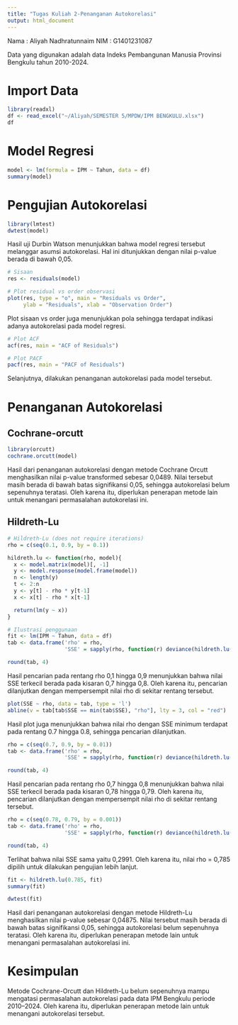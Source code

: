 ```yaml
---
title: "Tugas Kuliah 2-Penanganan Autokorelasi"
output: html_document
---
```

Nama : Aliyah Nadhratunnaim 
NIM : G1401231087

Data yang digunakan adalah data Indeks Pembangunan Manusia Provinsi Bengkulu tahun 2010-2024.

# Import Data

```r
library(readxl)
df <- read_excel("~/Aliyah/SEMESTER 5/MPDW/IPM BENGKULU.xlsx")
df
```

# Model Regresi

```r
model <- lm(formula = IPM ~ Tahun, data = df)
summary(model)
```

# Pengujian Autokorelasi

```r
library(lmtest)
dwtest(model)
```

Hasil uji Durbin Watson menunjukkan bahwa model regresi tersebut melanggar asumsi autokorelasi. Hal ini ditunjukkan dengan nilai p-value berada di bawah 0,05.

```r
# Sisaan
res <- residuals(model)

# Plot residual vs order observasi
plot(res, type = "o", main = "Residuals vs Order",
     ylab = "Residuals", xlab = "Observation Order")
```

Plot sisaan vs order juga menunjukkan pola sehingga terdapat indikasi adanya autokorelasi pada model regresi.

```r
# Plot ACF
acf(res, main = "ACF of Residuals")

# Plot PACF
pacf(res, main = "PACF of Residuals")
```

Selanjutnya, dilakukan penanganan autokorelasi pada model tersebut.

# Penanganan Autokorelasi

## Cochrane-orcutt

```r
library(orcutt)
cochrane.orcutt(model)
```

Hasil dari penanganan autokorelasi dengan metode Cochrane Orcutt menghasilkan nilai p-value transformed sebesar 0,0489. Nilai tersebut masih berada di bawah batas signifikansi 0,05, sehingga autokorelasi belum sepenuhnya teratasi. Oleh karena itu, diperlukan penerapan metode lain untuk menangani permasalahan autokorelasi ini.

## Hildreth-Lu

```r
# Hildreth-Lu (does not require iterations)
rho = c(seq(0.1, 0.9, by = 0.1))

hildreth.lu <- function(rho, model){
  x <- model.matrix(model)[, -1]
  y <- model.response(model.frame(model))
  n <- length(y)
  t <- 2:n
  y <- y[t] - rho * y[t-1]
  x <- x[t] - rho * x[t-1]

  return(lm(y ~ x))
}
```

```r
# Ilustrasi penggunaan
fit <- lm(IPM ~ Tahun, data = df)
tab <- data.frame('rho' = rho,
                  'SSE' = sapply(rho, function(r) deviance(hildreth.lu(r, fit))))

round(tab, 4)
```

Hasil pencarian pada rentang rho 0,1 hingga 0,9 menunjukkan bahwa nilai SSE terkecil berada pada kisaran 0,7 hingga 0,8. Oleh karena itu, pencarian dilanjutkan dengan mempersempit nilai rho di sekitar rentang tersebut.

```r
plot(SSE ~ rho, data = tab, type = 'l')
abline(v = tab[tab$SSE == min(tab$SSE), "rho"], lty = 3, col = "red")
```

Hasil plot juga menunjukkan bahwa nilai rho dengan SSE minimum terdapat pada rentang 0.7 hingga 0.8, sehingga pencarian dilanjutkan.

```r
rho = c(seq(0.7, 0.9, by = 0.01))
tab <- data.frame('rho' = rho,
                  'SSE' = sapply(rho, function(r) deviance(hildreth.lu(r, fit))))

round(tab, 4)

```

Hasil pencarian pada rentang rho 0,7 hingga 0,8 menunjukkan bahwa nilai SSE terkecil berada pada kisaran 0,78 hingga 0,79. Oleh karena itu, pencarian dilanjutkan dengan mempersempit nilai rho di sekitar rentang tersebut.

```r
rho = c(seq(0.78, 0.79, by = 0.001))
tab <- data.frame('rho' = rho,
                  'SSE' = sapply(rho, function(r) deviance(hildreth.lu(r, fit))))

round(tab, 4)
```

Terlihat bahwa nilai SSE sama yaitu 0,2991. Oleh karena itu, nilai rho = 0,785 dipilih untuk dilakukan pengujian lebih lanjut.

```r
fit <- hildreth.lu(0.785, fit)
summary(fit)
```

```r
dwtest(fit)
```

Hasil dari penanganan autokorelasi dengan metode Hildreth-Lu menghasilkan nilai p-value sebesar 0,04875. Nilai tersebut masih berada di bawah batas signifikansi 0,05, sehingga autokorelasi belum sepenuhnya teratasi. Oleh karena itu, diperlukan penerapan metode lain untuk menangani permasalahan autokorelasi ini.

# Kesimpulan
Metode Cochrane-Orcutt dan Hildreth-Lu belum sepenuhnya mampu mengatasi permasalahan autokorelasi pada data IPM Bengkulu periode 2010–2024. Oleh karena itu, diperlukan penerapan metode lain untuk menangani autokorelasi tersebut.